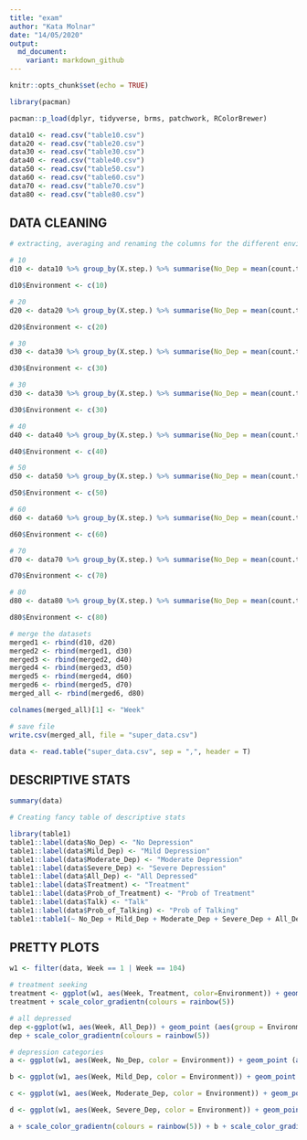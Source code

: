 ```yaml
---
title: "exam"
author: "Kata Molnar"
date: "14/05/2020"
output:   
  md_document:
    variant: markdown_github
---
```


```r
knitr::opts_chunk$set(echo = TRUE)
```

```r
library(pacman)

pacman::p_load(dplyr, tidyverse, brms, patchwork, RColorBrewer)

data10 <- read.csv("table10.csv")
data20 <- read.csv("table20.csv")
data30 <- read.csv("table30.csv")
data40 <- read.csv("table40.csv")
data50 <- read.csv("table50.csv")
data60 <- read.csv("table60.csv")
data70 <- read.csv("table70.csv")
data80 <- read.csv("table80.csv")

```

## DATA CLEANING
```r
# extracting, averaging and renaming the columns for the different environment values

# 10
d10 <- data10 %>% group_by(X.step.) %>% summarise(No_Dep = mean(count.turtles.with...severity....No.Depression...), Mild_Dep = mean(count.turtles.with...severity....Mild.Depression...), Moderate_Dep = mean(count.turtles.with...severity....Moderate.Depression...), Severe_Dep = mean(count.turtles.with...severity....Severe.Depression...), All_Dep = mean(count.turtles.with...severity.....No.Depression...), Mean_DScore = mean(mean...dep.score...of.turtles), Treatment = mean(count.turtles.with...treatment...), Talk = mean(count.turtles.with...talks...), Prob_of_Talking = mean(mean...prob.of.talking...of.turtles), Prob_of_Treatment = mean(mean...prob.of.treatment...of.turtles))

d10$Environment <- c(10)

# 20
d20 <- data20 %>% group_by(X.step.) %>% summarise(No_Dep = mean(count.turtles.with...severity....No.Depression...), Mild_Dep = mean(count.turtles.with...severity....Mild.Depression...), Moderate_Dep = mean(count.turtles.with...severity....Moderate.Depression...), Severe_Dep = mean(count.turtles.with...severity....Severe.Depression...), All_Dep = mean(count.turtles.with...severity.....No.Depression...), Mean_DScore = mean(mean...dep.score...of.turtles), Treatment = mean(count.turtles.with...treatment...), Talk = mean(count.turtles.with...talks...), Prob_of_Talking = mean(mean...prob.of.talking...of.turtles), Prob_of_Treatment = mean(mean...prob.of.treatment...of.turtles))

d20$Environment <- c(20)

# 30
d30 <- data30 %>% group_by(X.step.) %>% summarise(No_Dep = mean(count.turtles.with...severity....No.Depression...), Mild_Dep = mean(count.turtles.with...severity....Mild.Depression...), Moderate_Dep = mean(count.turtles.with...severity....Moderate.Depression...), Severe_Dep = mean(count.turtles.with...severity....Severe.Depression...), All_Dep = mean(count.turtles.with...severity.....No.Depression...), Mean_DScore = mean(mean...dep.score...of.turtles), Treatment = mean(count.turtles.with...treatment...), Talk = mean(count.turtles.with...talks...), Prob_of_Talking = mean(mean...prob.of.talking...of.turtles), Prob_of_Treatment = mean(mean...prob.of.treatment...of.turtles))

d30$Environment <- c(30)

# 30
d30 <- data30 %>% group_by(X.step.) %>% summarise(No_Dep = mean(count.turtles.with...severity....No.Depression...), Mild_Dep = mean(count.turtles.with...severity....Mild.Depression...), Moderate_Dep = mean(count.turtles.with...severity....Moderate.Depression...), Severe_Dep = mean(count.turtles.with...severity....Severe.Depression...), All_Dep = mean(count.turtles.with...severity.....No.Depression...), Mean_DScore = mean(mean...dep.score...of.turtles), Treatment = mean(count.turtles.with...treatment...), Talk = mean(count.turtles.with...talks...), Prob_of_Talking = mean(mean...prob.of.talking...of.turtles), Prob_of_Treatment = mean(mean...prob.of.treatment...of.turtles))

d30$Environment <- c(30)

# 40
d40 <- data40 %>% group_by(X.step.) %>% summarise(No_Dep = mean(count.turtles.with...severity....No.Depression...), Mild_Dep = mean(count.turtles.with...severity....Mild.Depression...), Moderate_Dep = mean(count.turtles.with...severity....Moderate.Depression...), Severe_Dep = mean(count.turtles.with...severity....Severe.Depression...), All_Dep = mean(count.turtles.with...severity.....No.Depression...), Mean_DScore = mean(mean...dep.score...of.turtles), Treatment = mean(count.turtles.with...treatment...), Talk = mean(count.turtles.with...talks...), Prob_of_Talking = mean(mean...prob.of.talking...of.turtles), Prob_of_Treatment = mean(mean...prob.of.treatment...of.turtles))

d40$Environment <- c(40)

# 50
d50 <- data50 %>% group_by(X.step.) %>% summarise(No_Dep = mean(count.turtles.with...severity....No.Depression...), Mild_Dep = mean(count.turtles.with...severity....Mild.Depression...), Moderate_Dep = mean(count.turtles.with...severity....Moderate.Depression...), Severe_Dep = mean(count.turtles.with...severity....Severe.Depression...), All_Dep = mean(count.turtles.with...severity.....No.Depression...), Mean_DScore = mean(mean...dep.score...of.turtles), Treatment = mean(count.turtles.with...treatment...), Talk = mean(count.turtles.with...talks...), Prob_of_Talking = mean(mean...prob.of.talking...of.turtles), Prob_of_Treatment = mean(mean...prob.of.treatment...of.turtles))

d50$Environment <- c(50)

# 60
d60 <- data60 %>% group_by(X.step.) %>% summarise(No_Dep = mean(count.turtles.with...severity....No.Depression...), Mild_Dep = mean(count.turtles.with...severity....Mild.Depression...), Moderate_Dep = mean(count.turtles.with...severity....Moderate.Depression...), Severe_Dep = mean(count.turtles.with...severity....Severe.Depression...), All_Dep = mean(count.turtles.with...severity.....No.Depression...), Mean_DScore = mean(mean...dep.score...of.turtles), Treatment = mean(count.turtles.with...treatment...), Talk = mean(count.turtles.with...talks...), Prob_of_Talking = mean(mean...prob.of.talking...of.turtles), Prob_of_Treatment = mean(mean...prob.of.treatment...of.turtles))

d60$Environment <- c(60)

# 70
d70 <- data70 %>% group_by(X.step.) %>% summarise(No_Dep = mean(count.turtles.with...severity....No.Depression...), Mild_Dep = mean(count.turtles.with...severity....Mild.Depression...), Moderate_Dep = mean(count.turtles.with...severity....Moderate.Depression...), Severe_Dep = mean(count.turtles.with...severity....Severe.Depression...), All_Dep = mean(count.turtles.with...severity.....No.Depression...), Mean_DScore = mean(mean...dep.score...of.turtles), Treatment = mean(count.turtles.with...treatment...), Talk = mean(count.turtles.with...talks...), Prob_of_Talking = mean(mean...prob.of.talking...of.turtles), Prob_of_Treatment = mean(mean...prob.of.treatment...of.turtles))

d70$Environment <- c(70)

# 80
d80 <- data80 %>% group_by(X.step.) %>% summarise(No_Dep = mean(count.turtles.with...severity....No.Depression...), Mild_Dep = mean(count.turtles.with...severity....Mild.Depression...), Moderate_Dep = mean(count.turtles.with...severity....Moderate.Depression...), Severe_Dep = mean(count.turtles.with...severity....Severe.Depression...), All_Dep = mean(count.turtles.with...severity.....No.Depression...), Mean_DScore = mean(mean...dep.score...of.turtles), Treatment = mean(count.turtles.with...treatment...), Talk = mean(count.turtles.with...talks...), Prob_of_Talking = mean(mean...prob.of.talking...of.turtles), Prob_of_Treatment = mean(mean...prob.of.treatment...of.turtles))

d80$Environment <- c(80)

# merge the datasets
merged1 <- rbind(d10, d20)
merged2 <- rbind(merged1, d30)
merged3 <- rbind(merged2, d40)
merged4 <- rbind(merged3, d50)
merged5 <- rbind(merged4, d60)
merged6 <- rbind(merged5, d70)
merged_all <- rbind(merged6, d80)

colnames(merged_all)[1] <- "Week"

# save file
write.csv(merged_all, file = "super_data.csv")

data <- read.table("super_data.csv", sep = ",", header = T)

```

## DESCRIPTIVE STATS
```r

summary(data)

# Creating fancy table of descriptive stats

library(table1)
table1::label(data$No_Dep) <- "No Depression" 
table1::label(data$Mild_Dep) <- "Mild Depression"
table1::label(data$Moderate_Dep) <- "Moderate Depression"
table1::label(data$Severe_Dep) <- "Severe Depression"
table1::label(data$All_Dep) <- "All Depressed"
table1::label(data$Treatment) <- "Treatment"
table1::label(data$Prob_of_Treatment) <- "Prob of Treatment"
table1::label(data$Talk) <- "Talk"
table1::label(data$Prob_of_Talking) <- "Prob of Talking"
table1::table1(~ No_Dep + Mild_Dep + Moderate_Dep + Severe_Dep + All_Dep + Treatment + Prob_of_Treatment + Talk + Prob_of_Talking | Environment, data = data)

```

## PRETTY PLOTS
```r
w1 <- filter(data, Week == 1 | Week == 104)

# treatment seeking
treatment <- ggplot(w1, aes(Week, Treatment, color=Environment)) + geom_point (aes(group = Environment)) + geom_line(aes(group = Environment)) + labs(x = "Week" , y = "Agents with treatment", title = "Number of agents seeking treatment on W1 and W104")
treatment + scale_color_gradientn(colours = rainbow(5))

# all depressed
dep <-ggplot(w1, aes(Week, All_Dep)) + geom_point (aes(group = Environment, color= Environment))+ geom_line(aes(group = Environment, color=Environment)) + labs(x = "Week" , y = "Agents with depression", title = "Number of agents with depression on W1 and W104")
dep + scale_color_gradientn(colours = rainbow(5))

# depression categories
a <- ggplot(w1, aes(Week, No_Dep, color = Environment)) + geom_point (aes(group = Environment)) + geom_line(aes(group = Environment)) + labs(x = "Week" , y = "Agents with no depression", title = "No depression")

b <- ggplot(w1, aes(Week, Mild_Dep, color = Environment)) + geom_point (aes(group = Environment)) + geom_line(aes(group = Environment)) + labs(x = "Week" , y = "Agents with mild depression", title = "Mild depression")

c <- ggplot(w1, aes(Week, Moderate_Dep, color = Environment)) + geom_point (aes(group = Environment)) + geom_line(aes(group = Environment)) + labs(x = "Week" , y = "Agents with moderate depression", title = "Moderate depression")

d <- ggplot(w1, aes(Week, Severe_Dep, color = Environment)) + geom_point (aes(group = Environment)) + geom_line(aes(group = Environment)) + labs(x = "Week" , y = "Agents with severe depression", title = "Severe depression")

a + scale_color_gradientn(colours = rainbow(5)) + b + scale_color_gradientn(colours = rainbow(5)) + c + scale_color_gradientn(colours = rainbow(5)) + d + scale_color_gradientn(colours = rainbow(5))

```

